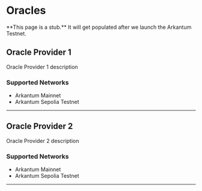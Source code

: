 
# Oracles

<Callout emoji="🚧">
  **This page is a stub.** It will get populated after we launch the Arkantum
  Testnet.
</Callout>

## Oracle Provider 1

Oracle Provider 1 description

### Supported Networks

- Arkantum Mainnet
- Arkantum Sepolia Testnet

---

## Oracle Provider 2

Oracle Provider 2 description

### Supported Networks

- Arkantum Mainnet
- Arkantum Sepolia Testnet

---

